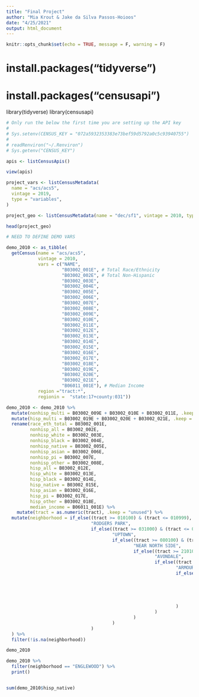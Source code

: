 ```yaml
---
title: "Final Project"
author: "Mia Krout & Jake da Silva Passos-Hoioos"
date: "4/25/2021"
output: html_document
---
```


```r
knitr::opts_chunk$set(echo = TRUE, message = F, warning = F)
```

# install.packages("tidyverse")
# install.packages("censusapi")

library(tidyverse) 
library(censusapi)

```r
# Only run the below the first time you are setting up the API key
#
# Sys.setenv(CENSUS_KEY = "072a5932353383e73bef59d5792a0c5c93940755")
#
# readRenviron("~/.Renviron")
# Sys.getenv("CENSUS_KEY")

```

```r
apis <- listCensusApis()

view(apis)

project_vars <- listCensusMetadata(
  name = "acs/acs5", 
  vintage = 2019,
  type = "variables",
)

project_geo <- listCensusMetadata(name = "dec/sf1", vintage = 2010, type = "geography")

head(project_geo)
```

```r

# NEED TO DEFINE DEMO VARS 

demo_2010 <- as_tibble(
  getCensus(name = "acs/acs5", 
            vintage = 2010, 
            vars = c("NAME",
                     "B03002_001E", # Total Race/Ethnicity 
                     "B03002_002E", # Total Non-Hispanic
                     "B03002_003E",
                     "B03002_004E",
                     "B03002_005E",
                     "B03002_006E",
                     "B03002_007E",
                     "B03002_008E",
                     "B03002_009E",
                     "B03002_010E",
                     "B03002_011E",
                     "B03002_012E",
                     "B03002_013E",
                     "B03002_014E",
                     "B03002_015E",
                     "B03002_016E",
                     "B03002_017E",
                     "B03002_018E",
                     "B03002_019E",
                     "B03002_020E",
                     "B03002_021E", 
                     "B06011_001E"), # Median Income 
            region ="tract:*", 
            regionin =  "state:17+county:031")) 

```

```r
demo_2010 <- demo_2010 %>% 
  mutate(nonhisp_multi = B03002_009E + B03002_010E + B03002_011E, .keep = "unused") %>% 
  mutate(hisp_multi = B03002_019E + B03002_020E + B03002_021E, .keep = "unused") %>% 
  rename(race_eth_total = B03002_001E,
         nonhisp_all = B03002_002E,
         nonhisp_white = B03002_003E, 
         nonhisp_black = B03002_004E,
         nonhisp_native = B03002_005E, 
         nonhisp_asian = B03002_006E, 
         nonhisp_pi = B03002_007E, 
         nonhisp_other = B03002_008E,
         hisp_all = B03002_012E, 
         hisp_white = B03002_013E, 
         hisp_black = B03002_014E, 
         hisp_native = B03002_015E, 
         hisp_asian = B03002_016E, 
         hisp_pi = B03002_017E, 
         hisp_other = B03002_018E,
         median_income = B06011_001E) %>% 
    mutate(tract = as.numeric(tract), .keep = "unused") %>% 
  mutate(neighborhood = if_else((tract >= 010100) & (tract <= 010999),
                                "RODGERS PARK",
                                if_else((tract >= 031000) & (tract <= 032199),
                                        "UPTOWN", 
                                        if_else((tract >= 080100) & (tract <= 081999), 
                                                "NEAR NORTH SIDE",
                                                if_else((tract >= 210100) & (tract <= 210999),
                                                        "AVONDALE", 
                                                        if_else((tract >= 340100) & (tract <= 340699), 
                                                                "ARMOUR SQUARE", 
                                                                if_else((tract >= 680100) & (tract <= 681499), 
                                                                        "ENGLEWOOD", 
                                                                        ifelse((tract >= 490100) & (tract <= 491499), 
                                                                                "ROSEWOOD", 
                                                                                NA)
                                                                        )
                                                                )
                                                        )
                                                )
                                        )
                                )
  ) %>% 
  filter(!is.na(neighborhood)) 
```

```r

demo_2010

```


```r
demo_2010 %>% 
  filter(neighborhood == "ENGLEWOOD") %>%
  print()


sum(demo_2010$hisp_native)
```


